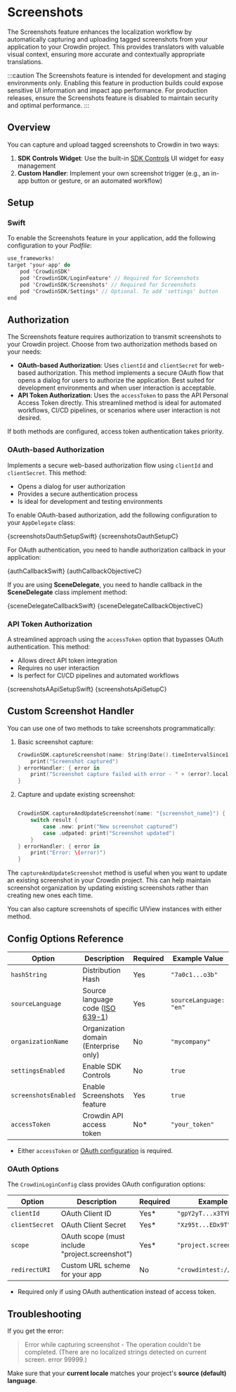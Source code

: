 
# Screenshots

The Screenshots feature enhances the localization workflow by automatically capturing and uploading tagged screenshots from your application to your Crowdin project. This provides translators with valuable visual context, ensuring more accurate and contextually appropriate translations.

:::caution
The Screenshots feature is intended for development and staging environments only. Enabling this feature in production builds could expose sensitive UI information and impact app performance. For production releases, ensure the Screenshots feature is disabled to maintain security and optimal performance.
:::

## Overview

You can capture and upload tagged screenshots to Crowdin in two ways:

1. **SDK Controls Widget**: Use the built-in [SDK Controls](/advanced-features/sdk-controls) UI widget for easy management
2. **Custom Handler**: Implement your own screenshot trigger (e.g., an in-app button or gesture, or an automated workflow)

## Setup

### Swift

To enable the Screenshots feature in your application, add the following configuration to your *Podfile*:

```swift title="Podfile"
use_frameworks!
target 'your-app' do
    pod 'CrowdinSDK'
    pod 'CrowdinSDK/LoginFeature' // Required for Screenshots
    pod 'CrowdinSDK/Screenshots' // Required for Screenshots
    pod 'CrowdinSDK/Settings' // Optional. To add 'settings' button
end
```

## Authorization

The Screenshots feature requires authorization to transmit screenshots to your Crowdin project. Choose from two authorization methods based on your needs:

- **OAuth-based Authorization**: Uses `clientId` and `clientSecret` for web-based authorization. This method implements a secure OAuth flow that opens a dialog for users to authorize the application. Best suited for development environments and when user interaction is acceptable.
- **API Token Authorization**: Uses the `accessToken` to pass the API Personal Access Token directly. This streamlined method is ideal for automated workflows, CI/CD pipelines, or scenarios where user interaction is not desired.

If both methods are configured, access token authentication takes priority.

### OAuth-based Authorization

Implements a secure web-based authorization flow using `clientId` and `clientSecret`. This method:

- Opens a dialog for user authorization
- Provides a secure authentication process
- Is ideal for development and testing environments

To enable OAuth-based authorization, add the following configuration to your `AppDelegate` class:


<Tabs groupId="language">
  <TabItem value="swift" label="Swift"><CodeBlock language="swift" title="AppDelegate.swift">{screenshotsOauthSetupSwift}</CodeBlock></TabItem>
  <TabItem value="obj-c" label="Objective-C"><CodeBlock language="objectivec">{screenshotsOauthSetupC}</CodeBlock></TabItem>
</Tabs>

For OAuth authentication, you need to handle authorization callback in your application:


<Tabs groupId="language">
  <TabItem value="swift" label="Swift"><CodeBlock language="swift">{authCallbackSwift}</CodeBlock></TabItem>
  <TabItem value="obj-c" label="Objective-C"><CodeBlock language="objectivec">{authCallbackObjectiveC}</CodeBlock></TabItem>
</Tabs>

If you are using **SceneDelegate**, you need to handle callback in the **SceneDelegate** class implement method:


<Tabs groupId="language">
  <TabItem value="swift" label="Swift"><CodeBlock language="swift">{sceneDelegateCallbackSwift}</CodeBlock></TabItem>
  <TabItem value="obj-c" label="Objective-C"><CodeBlock language="objectivec">{sceneDelegateCallbackObjectiveC}</CodeBlock></TabItem>
</Tabs>

### API Token Authorization

A streamlined approach using the `accessToken` option that bypasses OAuth authentication. This method:

- Allows direct API token integration
- Requires no user interaction
- Is perfect for CI/CD pipelines and automated workflows


<Tabs groupId="language">
  <TabItem value="swift" label="Swift"><CodeBlock language="swift" title="AppDelegate.swift">{screenshotsAApiSetupSwift}</CodeBlock></TabItem>
  <TabItem value="obj-c" label="Objective-C"><CodeBlock language="objectivec">{screenshotsApiSetupC}</CodeBlock></TabItem>
</Tabs>

## Custom Screenshot Handler

You can use one of two methods to take screenshots programmatically:

1.  Basic screenshot capture:

    ```swift
    CrowdinSDK.captureScreenshot(name: String(Date().timeIntervalSince1970)) {
        print("Screenshot captured")
    } errorHandler: { error in
        print("Screenshot capture failed with error - " + (error?.localizedDescription ?? ""))
    }
    ```

2.  Capture and update existing screenshot:

    ```swift

    CrowdinSDK.captureAndUpdateScreenshot(name: "{screenshot_name}") { result in
        switch result {
            case .new: print("New screenshot captured")
            case .udpated: print("Screenshot updated")
        }
    } errorHandler: { error in
        print("Error: \(error)")
    }
    ```

The `captureAndUpdateScreenshot` method is useful when you want to update an existing screenshot in your Crowdin project. This can help maintain screenshot organization by updating existing screenshots rather than creating new ones each time.

You can also capture screenshots of specific UIView instances with either method.

## Config Options Reference

| Option               | Description                                                                                    | Required | Example Value          |
|----------------------|------------------------------------------------------------------------------------------------|----------|------------------------|
| `hashString`         | Distribution Hash                                                                              | Yes      | `"7a0c1...o3b"`        |
| `sourceLanguage`     | Source language code ([ISO 639-1](http://www.loc.gov/standards/iso639-2/php/English_list.php)) | Yes      | `sourceLanguage: "en"` |
| `organizationName`   | Organization domain (Enterprise only)                                                          | No       | `"mycompany"`          |
| `settingsEnabled`    | Enable SDK Controls                                                                            | No       | `true`                 |
| `screenshotsEnabled` | Enable Screenshots feature                                                                     | Yes      | `true`                 |
| `accessToken`        | Crowdin API access token                                                                       | No*      | `"your_token"`         |

* Either `accessToken` or [OAuth configuration](#oauth-options) is required.

### OAuth Options

The `CrowdinLoginConfig` class provides OAuth configuration options:

| Option         | Description                                     | Required | Example                |
|----------------|-------------------------------------------------|----------|------------------------|
| `clientId`     | OAuth Client ID                                 | Yes*     | `"gpY2yT...x3TYB"`     |
| `clientSecret` | OAuth Client Secret                             | Yes*     | `"Xz95t...EDx9T"`      |
| `scope`        | OAuth scope (must include "project.screenshot") | Yes*     | `"project.screenshot"` |
| `redirectURI`  | Custom URL scheme for your app                  | No       | `"crowdintest://"`     |

* Required only if using OAuth authentication instead of access token.

## Troubleshooting

If you get the error:

> Error while capturing screenshot - The operation couldn't be completed. (There are no localized strings detected on current screen. error 99999.)

Make sure that your **current locale** matches your project's **source (default) language**.

